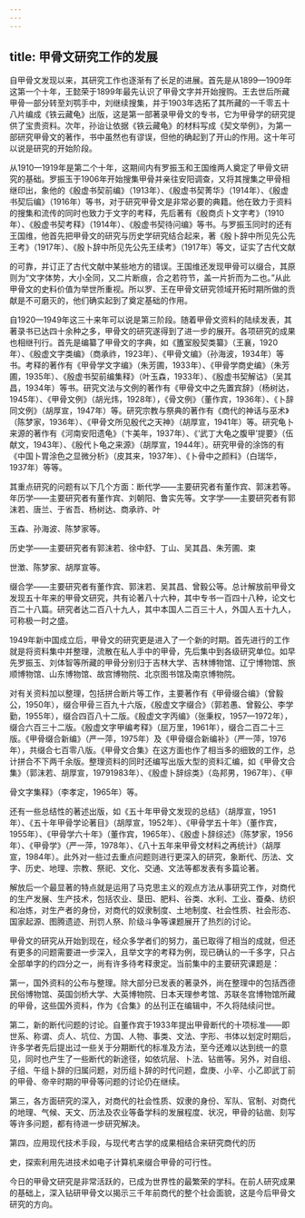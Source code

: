 ```yaml
---
---
---
```

title: 甲骨文研究工作的发展
---



自甲骨文发现以来，其研究工作也逐渐有了长足的进展。首先是从1899—1909年这第一个十年，王懿荣于1899年最先认识了甲骨文字并开始搜购。王去世后所藏甲骨一部分转至刘鹗手中，刘继续搜集，并于1903年选拓了其所藏的一千零五十八片编成《铁云藏龟》出版，这是第一部著录甲骨文的专书，它为甲骨学的研究提供了宝贵资料。次年，孙诒让依据《铁云藏龟》的材料写成《契文举例》，为第一部研究甲骨文的著作，书中虽然也有谬误，但他的确起到了开山的作用。这十年可以说是研究的开始阶段。

从1910—1919年是第二个十年，这期间内有罗振玉和王国维两人奠定了甲骨文研究的基础。罗振玉于1906年开始搜集甲骨并亲往安阳调查，又将其搜集之甲骨相继印出，象他的《殷虚书契前编》（1913年）、《殷虚书契菁华》（1914年）、《殷虚书契后编》（1916年）等书，对于研究甲骨文是非常必要的典籍。他在致力于资料的搜集和流传的同时也致力于文字的考释，先后著有《殷商贞卜文字考》（1910年）、《殷虚书契考释》（1914年）、《殷虚书契待问编》等书。与罗振玉同时的还有王国维，他首先把甲骨文的研究与历史学研究结合起来，著《殷卜辞中所见先公先王考》（1917年）、《殷卜辞中所见先公先王续考》（1917年）等文，证实了古代文献

的可靠，并订正了古代文献中某些地方的错误。王国维还发现甲骨可以缀合，其原则为“文字体势，大小全同，又二片断痕，合之若符节，盖一片折而为二也。”从此甲骨文的史料价值为举世所重视。所以罗、王在甲骨文研究领域开拓时期所做的贡献是不可磨灭的，他们确实起到了奠定基础的作用。

自1920—1949年这三十来年可以说是第三阶段。随着甲骨文资料的陆续发表，其著录书已达四十余种之多，甲骨文的研究遂得到了进一步的展开。各项研究的成果也相继刊行。首先是编纂了甲骨文的字典，如《簠室殷契类纂》（王襄，1920年）、《殷虚文字类编》（商承祚，1923年）、《甲骨文编》（孙海波，1934年）等书。考释的著作有《甲骨学文字编》（朱芳圃，1933年）、《甲骨学商史编》（朱芳圃，1935年）、《殷虚书契前编集释》（叶玉森，1933年）、《殷虚书契解诂》（吴其昌，1934年）等书。研究文法与文例的著作有《甲骨文中之先置宾辞》（杨树达，1945年）、《甲骨文例》（胡光炜，1928年），《骨文例》（董作宾，1936年）、《卜辞同文例》（胡厚宣，1947年）等。研究宗教与祭典的著作有《商代的神话与巫术》（陈梦家，1936年）、《甲骨文所见殷代之天神》（胡厚宣，1941年）等。研究龟卜来源的著作有《河南安阳遗龟》（卞美年，1937年）、《‘武丁大龟之腹甲’提要》（伍献文，1943年）、《殷代卜龟之来源》（胡厚宣，1944年）。研究甲骨的涂饰的有《中国卜胃涂色之显微分析》（皮其来，1937年）、《卜骨中之颜料》（白瑞华，1937年）等等。

其重点研究的问题有以下几个方面：断代学——主要研究者有董作宾、郭沫若等。年历学——主要研究者有董作宾、刘朝阳、鲁实先等。文字学——主要研究者有郭沫若、唐兰、于省吾、杨树达、商承祚、叶

玉森、孙海波、陈梦家等。

历史学——主要研究者有郭沫若、徐中舒、丁山、吴其昌、朱芳圃、束

世澂、陈梦家、胡厚宣等。

缀合学——主要研究者有董作宾、郭沫若、吴其昌、曾毅公等。总计解放前甲骨文发现五十年来的甲骨文研究，共有论著八十六种，其中专书一百四十八种，论文七百二十八篇。研究者达二百八十九人，其中本国人二百三十人，外国人五十九人，可称极一时之盛。

1949年新中国成立后，甲骨文的研究更是进入了一个新的时期。首先进行的工作就是将资料集中并整理，流散在私人手中的甲骨，先后集中到各级研究单位。如早先罗振玉、刘体智等所藏的甲骨分别归于吉林大学、吉林博物馆、辽宁博物馆、旅顺博物馆、山东博物馆、故宫博物院、北京图书馆及南京博物院。

对有关资料加以整理，包括拼合断片等工作，主要著作有《甲骨缀合编》（曾毅公，1950年），缀合甲骨三百九十六版，《殷虚文字缀合》（郭若愚、曾毅公、李学勤，1955年），缀合四百八十二版。《殷虚文字丙编》（张秉权，1957—1972年），缀合六百三十二版。《殷虚文字甲编考释》（屈万里，1961年），缀合二百二十三版。《甲骨缀合新编》（严一萍，1975年）及《甲骨缀合新编补》（严一萍，1976年），共缀合七百零八版。《甲骨文合集》在这方面也作了相当多的细致的工作，总计拼合不下两千余版。整理资料的同时还编写出版大型的资料汇编，如《甲骨文合集》（郭沫若、胡厚宣，19791983年）、《殷虚卜辞综类》（岛邦男，1967年）、《甲

骨文字集释》（李孝定，1965年）等。

还有一些总结性的著述出版，如《五十年甲骨文发现的总结》（胡厚宣，1951年）、《五十年甲骨学论著目》（胡厚宣，1952年）、《甲骨学五十年》（董作宾，1955年）、《甲骨学六十年》（董作宾，1965年）、《殷虚卜辞综述》（陈梦家，1956年）、《甲骨学》（严一萍，1978年）、《八十五年来甲骨文材料之再统计》（胡厚宣，1984年）。此外对一些过去重点问题则进行更深入的研究，象断代、历法、文字、历史、地理、宗教、祭祀、文化、交通、文法等都发表有多篇论著。

解放后一个最显著的特点就是运用了马克思主义的观点方法从事研究工作，对商代的生产发展、生产技术，包括农业、垦田、肥料、谷类、水利、工业、蚕桑、纺织和冶炼，对生产者的身份，对商代的奴隶制度、土地制度、社会性质、社会形态、国家起源、图腾遗迹、刑罚人祭、阶级斗争等课题展开了热烈的讨论。

甲骨文的研究从开始到现在，经众多学者们的努力，虽已取得了相当的成就，但还有更多的问题需要进一步深入，且举文字的考释为例，现已确认的一千多字，只占全部单字的约四分之一，尚有许多待考释隶定。当前集中的主要研究课题是：

第一，国外资料的公布与整理。除大部分已发表的著录外，尚在整理中的包括西德民俗博物馆、英国剑桥大学、大英博物院、日本天理参考馆、苏联冬宫博物馆所藏的甲骨，这些国外资料，作为《合集》的丛刊正在编辑中，不久将陆续问世。

第二，新的断代问题的讨论。自董作宾于1933年提出甲骨断代的十项标准——即世系、称谓、贞人、坑位、方国、人物、事类、文法、字形、书体以划定时期后，许多学者先后提出过一些关于分期断代的标准及方法，至今还难以达到统一的意见，同时也产生了一些断代的新途径，如依坑层、卜法、钻凿等。另外，对自组、子组、午组卜辞的归属问题，对历组卜辞的时代问题，盘庚、小辛、小乙即武丁前的甲骨、帝辛时期的甲骨等问题的讨论仍在继续。

第三，各方面研究的深入，对商代的社会性质、奴隶的身份、军队、官制、对商代的地理、气候、天文、历法及农业等备学科的发展程度、状况，甲骨的钻凿、刻写等许多问题，都有待进一步研究解决。

第四，应用现代技术手段，与现代考古学的成果相结合来研究商代的历

史，探索利用先进技术如电子计算机来缀合甲骨的可行性。

今日的甲骨文研究是非常活跃的，已成为世界性的最繁荣的学科。在前人研究成果的基础上，深入钻研甲骨文以揭示三千年前商代的整个社会面貌，这是今后甲骨文研究的方向。